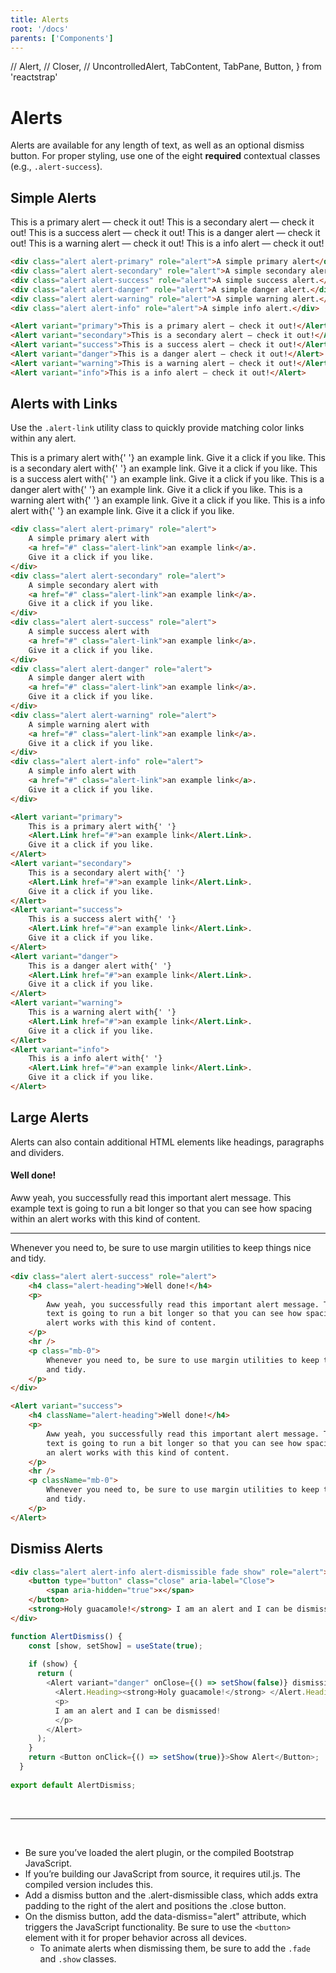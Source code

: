 ```yaml
---
title: Alerts
root: '/docs'
parents: ['Components']
---
```


// Alert,
// Closer,
// UncontrolledAlert,
TabContent,
TabPane,
Button,
} from 'reactstrap'


# Alerts

Alerts are available for any length of text, as well as an optional dismiss button. For proper styling, use one of the eight **required** contextual classes (e.g., `.alert-success`).

## Simple Alerts


<ComponentPreview>
	<Alert variant="primary">This is a primary alert — check it out!</Alert>
	<Alert variant="secondary">This is a secondary alert — check it out!</Alert>
	<Alert variant="success">This is a success alert — check it out!</Alert>
	<Alert variant="danger">This is a danger alert — check it out!</Alert>
	<Alert variant="warning">This is a warning alert — check it out!</Alert>
	<Alert variant="info">This is a info alert — check it out!</Alert>
</ComponentPreview>

<CodePreview>
<HtmlCodeBlock>


```html
<div class="alert alert-primary" role="alert">A simple primary alert</div>
<div class="alert alert-secondary" role="alert">A simple secondary alert.</div>
<div class="alert alert-success" role="alert">A simple success alert.</div>
<div class="alert alert-danger" role="alert">A simple danger alert.</div>
<div class="alert alert-warning" role="alert">A simple warning alert.</div>
<div class="alert alert-info" role="alert">A simple info alert.</div>
```

</HtmlCodeBlock>
<ReactCodeBlock>

```html
<Alert variant="primary">This is a primary alert — check it out!</Alert>
<Alert variant="secondary">This is a secondary alert — check it out!</Alert>
<Alert variant="success">This is a success alert — check it out!</Alert>
<Alert variant="danger">This is a danger alert — check it out!</Alert>
<Alert variant="warning">This is a warning alert — check it out!</Alert>
<Alert variant="info">This is a info alert — check it out!</Alert>
```

</ReactCodeBlock>
</CodePreview>

## Alerts with Links

Use the `.alert-link` utility class to quickly provide matching color links within any alert.

<ComponentPreview>
	<Alert variant="primary">
		This is a primary alert with{' '}
		<Alert.Link href="#">an example link</Alert.Link>.
		Give it a click if you like.
	</Alert>
	<Alert variant="secondary">
		This is a secondary alert with{' '}
		<Alert.Link href="#">an example link</Alert.Link>.
		Give it a click if you like.
	</Alert>
	<Alert variant="success">
		This is a success alert with{' '}
		<Alert.Link href="#">an example link</Alert.Link>.
		Give it a click if you like.
	</Alert>
	<Alert variant="danger">
		This is a danger alert with{' '}
		<Alert.Link href="#">an example link</Alert.Link>.
		Give it a click if you like.
	</Alert>
	<Alert variant="warning">
		This is a warning alert with{' '}
		<Alert.Link href="#">an example link</Alert.Link>.
		Give it a click if you like.
	</Alert>
	<Alert variant="info">
		This is a info alert with{' '}
		<Alert.Link href="#">an example link</Alert.Link>.
		Give it a click if you like.
	</Alert>
</ComponentPreview>


<CodePreview>
<HtmlCodeBlock>

```html
<div class="alert alert-primary" role="alert">
	A simple primary alert with
	<a href="#" class="alert-link">an example link</a>.
	Give it a click if you like.
</div>
<div class="alert alert-secondary" role="alert">
	A simple secondary alert with
	<a href="#" class="alert-link">an example link</a>.
	Give it a click if you like.
</div>
<div class="alert alert-success" role="alert">
	A simple success alert with
	<a href="#" class="alert-link">an example link</a>.
	Give it a click if you like.
</div>
<div class="alert alert-danger" role="alert">
	A simple danger alert with 
	<a href="#" class="alert-link">an example link</a>.
	Give it a click if you like.
</div>
<div class="alert alert-warning" role="alert">
	A simple warning alert with
	<a href="#" class="alert-link">an example link</a>.
	Give it a click if you like.
</div>
<div class="alert alert-info" role="alert">
	A simple info alert with 
	<a href="#" class="alert-link">an example link</a>.
	Give it a click if you like.
</div>
```

</HtmlCodeBlock>
<ReactCodeBlock>

```html
<Alert variant="primary">
	This is a primary alert with{' '}
	<Alert.Link href="#">an example link</Alert.Link>.
	Give it a click if you like.
</Alert>
<Alert variant="secondary">
	This is a secondary alert with{' '}
	<Alert.Link href="#">an example link</Alert.Link>.
	Give it a click if you like.
</Alert>
<Alert variant="success">
	This is a success alert with{' '}
	<Alert.Link href="#">an example link</Alert.Link>.
	Give it a click if you like.
</Alert>
<Alert variant="danger">
	This is a danger alert with{' '}
	<Alert.Link href="#">an example link</Alert.Link>.
	Give it a click if you like.
</Alert>
<Alert variant="warning">
	This is a warning alert with{' '}
	<Alert.Link href="#">an example link</Alert.Link>.
	Give it a click if you like.
</Alert>
<Alert variant="info">
	This is a info alert with{' '}
	<Alert.Link href="#">an example link</Alert.Link>.
	Give it a click if you like.
</Alert>
```

</ReactCodeBlock>
</CodePreview>

## Large Alerts

Alerts can also contain additional HTML elements like headings, paragraphs and dividers.

<ComponentPreview>
	<Alert variant="success">
		<h4 className="alert-heading">Well done!</h4>
		<p>
			Aww yeah, you successfully read this important alert message. This example
			text is going to run a bit longer so that you can see how spacing within
			an alert works with this kind of content.
		</p>
		<hr />
		<p className="mb-0">
			Whenever you need to, be sure to use margin utilities to keep things nice
			and tidy.
		</p>
	</Alert>
</ComponentPreview>


<CodePreview>
<HtmlCodeBlock>


```html
<div class="alert alert-success" role="alert">
	<h4 class="alert-heading">Well done!</h4>
	<p>
		Aww yeah, you successfully read this important alert message. This example
		text is going to run a bit longer so that you can see how spacing within an
		alert works with this kind of content.
	</p>
	<hr />
	<p class="mb-0">
		Whenever you need to, be sure to use margin utilities to keep things nice
		and tidy.
	</p>
</div>
```

</HtmlCodeBlock>
<ReactCodeBlock>

```html
<Alert variant="success">
	<h4 className="alert-heading">Well done!</h4>
	<p>
		Aww yeah, you successfully read this important alert message. This example
		text is going to run a bit longer so that you can see how spacing within
		an alert works with this kind of content.
	</p>
	<hr />
	<p className="mb-0">
		Whenever you need to, be sure to use margin utilities to keep things nice
		and tidy.
	</p>
</Alert>
```

</ReactCodeBlock>
</CodePreview>


## Dismiss Alerts

<ComponentPreview>
	<AlertDismiss />
</ComponentPreview>

<CodePreview>
<HtmlCodeBlock>


```html
<div class="alert alert-info alert-dismissible fade show" role="alert">
	<button type="button" class="close" aria-label="Close">
		<span aria-hidden="true">×</span>
	</button>
	<strong>Holy guacamole!</strong> I am an alert and I can be dismissed!
</div>
```

</HtmlCodeBlock>
<ReactCodeBlock>

```JavaScript
function AlertDismiss() {
    const [show, setShow] = useState(true);
  
    if (show) {
      return (
        <Alert variant="danger" onClose={() => setShow(false)} dismissible>
          <Alert.Heading><strong>Holy guacamole!</strong> </Alert.Heading>
          <p>
          I am an alert and I can be dismissed!
          </p>
        </Alert>
      );
    }
    return <Button onClick={() => setShow(true)}>Show Alert</Button>;
  }
  
export default AlertDismiss;
```

</ReactCodeBlock>
</CodePreview>

<br />

---

<br />

- Be sure you’ve loaded the alert plugin, or the compiled Bootstrap JavaScript.
- If you’re building our JavaScript from source, it requires util.js. The compiled version includes this.
- Add a dismiss button and the .alert-dismissible class, which adds extra padding to the right of the alert and positions the .close button.
- On the dismiss button, add the data-dismiss="alert" attribute, which triggers the JavaScript functionality. Be sure to use the `<button>` element with it for proper behavior across all devices.
	- To animate alerts when dismissing them, be sure to add the `.fade` and `.show` classes.